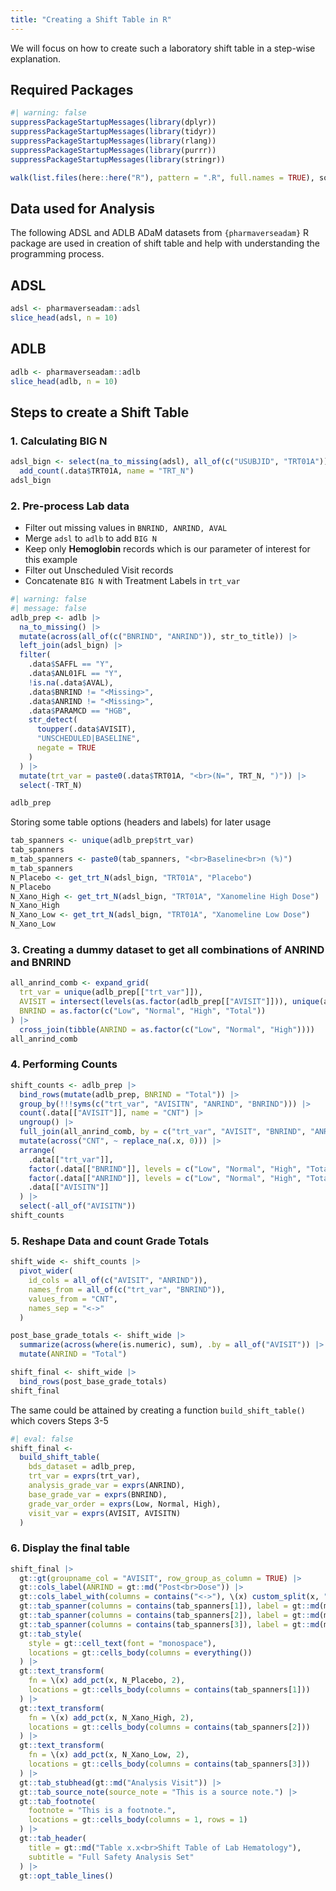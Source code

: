 ```yaml
---
title: "Creating a Shift Table in R"
---
```


We will focus on how to create such a laboratory shift table in a step-wise explanation.

## Required Packages {.unnumbered}

```r
#| warning: false
suppressPackageStartupMessages(library(dplyr))
suppressPackageStartupMessages(library(tidyr))
suppressPackageStartupMessages(library(rlang))
suppressPackageStartupMessages(library(purrr))
suppressPackageStartupMessages(library(stringr))

walk(list.files(here::here("R"), pattern = ".R", full.names = TRUE), source)
```

## Data used for Analysis {.unnumbered}

The following ADSL and ADLB ADaM datasets from `{pharmaverseadam}` R package are used in creation of shift table and help with understanding the programming process.

::: {.panel-tabset}
## ADSL

```r
adsl <- pharmaverseadam::adsl
slice_head(adsl, n = 10)
```

## ADLB

```r
adlb <- pharmaverseadam::adlb
slice_head(adlb, n = 10)
```

:::

## Steps to create a Shift Table {.unnumbered}

### 1. Calculating BIG N

```r
adsl_bign <- select(na_to_missing(adsl), all_of(c("USUBJID", "TRT01A"))) |>
  add_count(.data$TRT01A, name = "TRT_N")
adsl_bign
```

### 2. Pre-process Lab data

-   Filter out missing values in `BNRIND, ANRIND, AVAL`
-   Merge `adsl` to `adlb` to add `BIG N`
-   Keep only <b>Hemoglobin</b> records which is our parameter of interest for this example
-   Filter out Unscheduled Visit records
-   Concatenate `BIG N` with Treatment Labels in `trt_var`

```r
#| warning: false
#| message: false
adlb_prep <- adlb |>
  na_to_missing() |>
  mutate(across(all_of(c("BNRIND", "ANRIND")), str_to_title)) |>
  left_join(adsl_bign) |>
  filter(
    .data$SAFFL == "Y",
    .data$ANL01FL == "Y",
    !is.na(.data$AVAL),
    .data$BNRIND != "<Missing>",
    .data$ANRIND != "<Missing>",
    .data$PARAMCD == "HGB",
    str_detect(
      toupper(.data$AVISIT),
      "UNSCHEDULED|BASELINE",
      negate = TRUE
    )
  ) |>
  mutate(trt_var = paste0(.data$TRT01A, "<br>(N=", TRT_N, ")")) |>
  select(-TRT_N)

adlb_prep
```

Storing some table options (headers and labels) for later usage

```r
tab_spanners <- unique(adlb_prep$trt_var)
tab_spanners
m_tab_spanners <- paste0(tab_spanners, "<br>Baseline<br>n (%)")
m_tab_spanners
N_Placebo <- get_trt_N(adsl_bign, "TRT01A", "Placebo")
N_Placebo
N_Xano_High <- get_trt_N(adsl_bign, "TRT01A", "Xanomeline High Dose")
N_Xano_High
N_Xano_Low <- get_trt_N(adsl_bign, "TRT01A", "Xanomeline Low Dose")
N_Xano_Low
```

### 3. Creating a dummy dataset to get all combinations of ANRIND and BNRIND

``` r
all_anrind_comb <- expand_grid(
  trt_var = unique(adlb_prep[["trt_var"]]),
  AVISIT = intersect(levels(as.factor(adlb_prep[["AVISIT"]])), unique(adlb_prep[["AVISIT"]])),
  BNRIND = as.factor(c("Low", "Normal", "High", "Total"))
) |>
  cross_join(tibble(ANRIND = as.factor(c("Low", "Normal", "High"))))
all_anrind_comb
```

### 4. Performing Counts

```r
shift_counts <- adlb_prep |>
  bind_rows(mutate(adlb_prep, BNRIND = "Total")) |>
  group_by(!!!syms(c("trt_var", "AVISITN", "ANRIND", "BNRIND"))) |>
  count(.data[["AVISIT"]], name = "CNT") |>
  ungroup() |>
  full_join(all_anrind_comb, by = c("trt_var", "AVISIT", "BNRIND", "ANRIND")) |>
  mutate(across("CNT", ~ replace_na(.x, 0))) |>
  arrange(
    .data[["trt_var"]],
    factor(.data[["BNRIND"]], levels = c("Low", "Normal", "High", "Total")),
    factor(.data[["ANRIND"]], levels = c("Low", "Normal", "High", "Total")),
    .data[["AVISITN"]]
  ) |>
  select(-all_of("AVISITN"))
shift_counts
```

### 5. Reshape Data and count Grade Totals

```r
shift_wide <- shift_counts |>
  pivot_wider(
    id_cols = all_of(c("AVISIT", "ANRIND")),
    names_from = all_of(c("trt_var", "BNRIND")),
    values_from = "CNT",
    names_sep = "<->"
  )

post_base_grade_totals <- shift_wide |>
  summarize(across(where(is.numeric), sum), .by = all_of("AVISIT")) |>
  mutate(ANRIND = "Total")

shift_final <- shift_wide |>
  bind_rows(post_base_grade_totals)
shift_final
```

The same could be attained by creating a function `build_shift_table()` which covers Steps 3-5

```r
#| eval: false
shift_final <-
  build_shift_table(
    bds_dataset = adlb_prep,
    trt_var = exprs(trt_var),
    analysis_grade_var = exprs(ANRIND),
    base_grade_var = exprs(BNRIND),
    grade_var_order = exprs(Low, Normal, High),
    visit_var = exprs(AVISIT, AVISITN)
  )
```

### 6. Display the final table

```r
shift_final |>
  gt::gt(groupname_col = "AVISIT", row_group_as_column = TRUE) |>
  gt::cols_label(ANRIND = gt::md("Post<br>Dose")) |>
  gt::cols_label_with(columns = contains("<->"), \(x) custom_split(x, "<->")) |>
  gt::tab_spanner(columns = contains(tab_spanners[1]), label = gt::md(m_tab_spanners[1])) |>
  gt::tab_spanner(columns = contains(tab_spanners[2]), label = gt::md(m_tab_spanners[2])) |>
  gt::tab_spanner(columns = contains(tab_spanners[3]), label = gt::md(m_tab_spanners[3])) |>
  gt::tab_style(
    style = gt::cell_text(font = "monospace"),
    locations = gt::cells_body(columns = everything())
  ) |>
  gt::text_transform(
    fn = \(x) add_pct(x, N_Placebo, 2),
    locations = gt::cells_body(columns = contains(tab_spanners[1]))
  ) |>
  gt::text_transform(
    fn = \(x) add_pct(x, N_Xano_High, 2),
    locations = gt::cells_body(columns = contains(tab_spanners[2]))
  ) |>
  gt::text_transform(
    fn = \(x) add_pct(x, N_Xano_Low, 2),
    locations = gt::cells_body(columns = contains(tab_spanners[3]))
  ) |>
  gt::tab_stubhead(gt::md("Analysis Visit")) |>
  gt::tab_source_note(source_note = "This is a source note.") |>
  gt::tab_footnote(
    footnote = "This is a footnote.",
    locations = gt::cells_body(columns = 1, rows = 1)
  ) |>
  gt::tab_header(
    title = gt::md("Table x.x<br>Shift Table of Lab Hematology"),
    subtitle = "Full Safety Analysis Set"
  ) |>
  gt::opt_table_lines()
```
